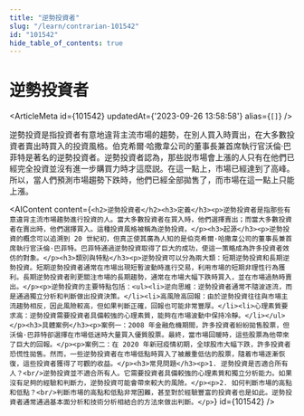 ```yaml
---
title: "逆勢投資者"
slug: "/learn/contrarian-101542"
id: "101542"
hide_table_of_contents: true
---
```



# 逆勢投資者

<ArticleMeta id={101542} updatedAt={'2023-09-26 13:58:58'} alias={`[]`} />
<div className='border-solid border-b border-t-0 my-4 border-[var(--ifm-color-gray-300)]' />

逆勢投資是指投資者有意地違背主流市場的趨勢，在別人買入時賣出，在大多數投資者賣出時買入的投資風格。伯克希爾·哈撒韋公司的董事長兼首席執行官沃倫·巴菲特是著名的逆勢投資者。逆勢投資者認為，那些説市場會上漲的人只有在他們已經完全投資並沒有進一步購買力時才這麼説。在這一點上，市場已經達到了高峰。所以，當人們預測市場趨勢下跌時，他們已經全部拋售了，而市場在這一點上只能上漲。

<AIContent content={`<h2>逆勢投資者</h2><h3>定義</h3><p>逆勢投資者是指那些有意違背主流市場趨勢進行投資的人。當大多數投資者在買入時，他們選擇賣出；而當大多數投資者在賣出時，他們選擇買入。這種投資風格被稱為逆勢投資。</p><h3>起源</h3><p>逆勢投資的概念可以追溯到 20 世紀初，但真正使其廣為人知的是伯克希爾·哈撒韋公司的董事長兼首席執行官沃倫·巴菲特。巴菲特通過逆勢投資取得了巨大的成功，使這一策略成為許多投資者效仿的對象。</p><h3>類別與特點</h3><p>逆勢投資可以分為兩大類：短期逆勢投資和長期逆勢投資。短期逆勢投資者通常在市場出現短暫波動時進行交易，利用市場的短期非理性行為獲利。長期逆勢投資者則更關注市場的長期趨勢，通常在市場大幅下跌時買入，並在市場過熱時賣出。</p><p>逆勢投資的主要特點包括：<ul><li>逆向思維：逆勢投資者通常不隨波逐流，而是通過獨立分析和判斷做出投資決策。</li><li>高風險高回報：由於逆勢投資往往與市場主流趨勢相反，因此風險較高，但如果判斷正確，回報也可能非常豐厚。</li><li>心理素質要求高：逆勢投資需要投資者具備較強的心理素質，能夠在市場波動中保持冷靜。</li></ul></p><h3>具體案例</h3><p>案例一：2008 年金融危機期間，許多投資者紛紛拋售股票，但沃倫·巴菲特卻選擇在市場低迷時大量買入優質股票。最終，當市場回暖時，這些股票為他帶來了巨大的回報。</p><p>案例二：在 2020 年新冠疫情初期，全球股市大幅下跌，許多投資者恐慌性拋售。然而，一些逆勢投資者在市場低點時買入了被嚴重低估的股票，隨着市場逐漸恢復，這些投資者獲得了可觀的收益。</p><h3>常見問題</h3><p>1. 逆勢投資是否適合所有人？<br/>逆勢投資並不適合所有人。它需要投資者具備較強的心理素質和獨立分析能力。如果沒有足夠的經驗和判斷力，逆勢投資可能會帶來較大的風險。</p><p>2. 如何判斷市場的高點和低點？<br/>判斷市場的高點和低點非常困難，甚至對於經驗豐富的投資者也是如此。逆勢投資者通常通過基本面分析和技術分析相結合的方法來做出判斷。</p>`} id={101542} />
